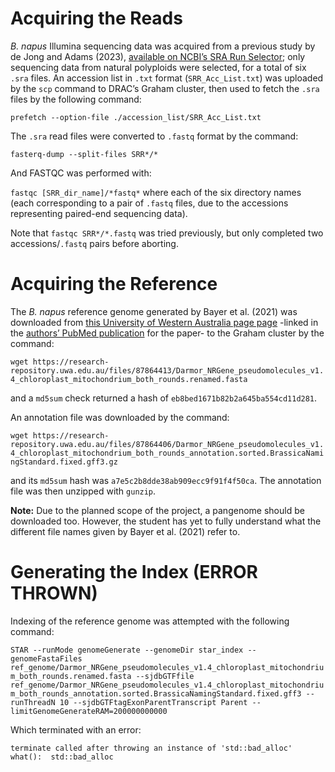 
# Acquiring the Reads

*B. napus* Illumina sequencing data was acquired from a previous study by de Jong and Adams (2023), [available on NCBI's SRA Run Selector](https://www.ncbi.nlm.nih.gov/Traces/study/?acc=GSE201225&f=genotype_sam_ss%3An%3Anatural%2520b.%2520napus%3Ac&o=acc_s%3Aa&s=SRR18856171,SRR18856174,SRR18856181,SRR18856184,SRR18856187,SRR18856194); only sequencing data from natural polyploids were selected, for a total of six `.sra` files. An accession list in `.txt` format (`SRR_Acc_List.txt`) was uploaded by the `scp` command to DRAC's Graham cluster, then used to fetch the `.sra` files by the following command:

`prefetch --option-file ./accession_list/SRR_Acc_List.txt`

The `.sra` read files were converted to `.fastq` format by the command:

`fasterq-dump --split-files SRR*/*`

And FASTQC was performed with:

`fastqc [SRR_dir_name]/*fastq*` where each of the six directory names (each corresponding to a pair of `.fastq` files, due to the accessions representing paired-end sequencing data).

Note that `fastqc SRR*/*.fastq` was tried previously, but only completed two accessions/`.fastq` pairs before aborting.

# Acquiring the Reference

The *B. napus* reference genome generated by Bayer et al. (2021) was downloaded from [this University of Western Australia page page](https://research-repository.uwa.edu.au/en/datasets/brassica-oleracea-rapa-napus-pangenome-data) -linked in the [authors' PubMed publication](https://www.ncbi.nlm.nih.gov/pmc/articles/PMC8633514/) for the paper- to the Graham cluster by the command:

`wget https://research-repository.uwa.edu.au/files/87864413/Darmor_NRGene_pseudomolecules_v1.4_chloroplast_mitochondrium_both_rounds.renamed.fasta`

and a `md5sum` check returned a hash of `eb8bed1671b82b2a645ba554cd11d281`.

An annotation file was downloaded by the command:

`wget https://research-repository.uwa.edu.au/files/87864406/Darmor_NRGene_pseudomolecules_v1.4_chloroplast_mitochondrium_both_rounds_annotation.sorted.BrassicaNamingStandard.fixed.gff3.gz`

and its `md5sum` hash was `a7e5c2b8dde38ab909ecc9f91f4f50ca`. The annotation file was then unzipped with `gunzip`.

**Note:** Due to the planned scope of the project, a pangenome should be downloaded too. However, the student has yet to fully understand what the different file names given by Bayer et al. (2021) refer to.

# Generating the Index (ERROR THROWN)

Indexing of the reference genome was attempted with the following command:

`STAR --runMode genomeGenerate --genomeDir star_index --genomeFastaFiles ref_genome/Darmor_NRGene_pseudomolecules_v1.4_chloroplast_mitochondrium_both_rounds.renamed.fasta --sjdbGTFfile ref_genome/Darmor_NRGene_pseudomolecules_v1.4_chloroplast_mitochondrium_both_rounds_annotation.sorted.BrassicaNamingStandard.fixed.gff3 --runThreadN 10 --sjdbGTFtagExonParentTranscript Parent --limitGenomeGenerateRAM=200000000000`

Which terminated with an error: 

`terminate called after throwing an instance of 'std::bad_alloc'`
`what():  std::bad_alloc`
